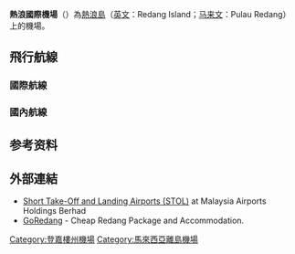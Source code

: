 {{Infobox Airport
| name         = 熱浪國際機場<br>Redang International Airport
| nativename   = Lapangan Terbang Antarabangsa Redang
| image        = 
| IATA         = RDN
| ICAO         = WMPR<ref name=AIP>[http://aip.dca.gov.my/hwmpr.html AIP Malaysia: WMPR - Pulau Redang] at Department of Civil Aviation Malaysia</ref>
<center>{{Location map|Malaysia peninsula|width=250|float=center
|caption=|mark=Airplane_silhouette.svg|marksize=10
|label=RDN|position=right
|lat_deg=05|lat_min=45|lat_sec=55|lat_dir=N
|lon_deg=103|lon_min=00|lon_sec=25|lon_dir=E
}}<small>Location of airport in West Malaysia</small></center>
| type         = 民用
| owner        = [[国库控股|国库控股]]（[[马来西亚政府|马来西亚政府]]）
| operator     =  [[马来西亚机场控股|马来西亚机场控股集团]]（MAHB）
| city-served  = 
| location     = {{MYS}}[[登嘉樓州|登嘉樓州]][[热浪岛|热浪岛]]
| elevation-f  = 10
| elevation-m  = 3
| coordinates  = {{nowrap|{{coord|05|45|55|N|103|00|25|E|region:MY_type:airport_scale:10000}}}}
| website      = 
| metric-rwy   = y
| r1-number    = 02/20 
| r1-length-m  = 940
| r1-length-f  = 3,084
| r1-surface   = Tarmac
| footnotes    = Source: [[Aeronautical_Information_Publication|AIP]]
}}
'''熱浪國際機場'''（{{Airport codes|RDN|WMPR}}）為[[熱浪島|熱浪島]]（[[英文|英文]]：Redang Island；[[马来文|马来文]]：Pulau Redang）上的機場。

== 飛行航線 ==
=== 國際航線 ===
{{Airport-dest-list
|{{flagicon|MAS}}[[Berjaya_Air|Berjaya Air]]（J8）| [[新加坡樟宜機場|新加坡-樟宜]]
}}

=== 國內航線 ===
{{Airport-dest-list
|{{flagicon|MAS}}[[Berjaya_Air|Berjaya Air]]（J8）| [[蘇丹阿都阿兹沙機場|吉隆坡-梳邦]]
}}

==参考资料==
{{Reflist}}

== 外部連結 ==
*[http://www.malaysiaairports.com.my/index.php?ch=17&pg=55&ac=190 Short Take-Off and Landing Airports (STOL)] {{Wayback|url=http://www.malaysiaairports.com.my/index.php?ch=17&pg=55&ac=190 |date=20110719064410 }} at Malaysia Airports Holdings Berhad
* [https://web.archive.org/web/20091031032748/http://www.goredang.com/ GoRedang] - Cheap Redang Package and Accommodation.

{{马来西亚机场}}

[[Category:登嘉樓州機場|Category:登嘉樓州機場]]
[[Category:馬來西亞離島機場|Category:馬來西亞離島機場]]
